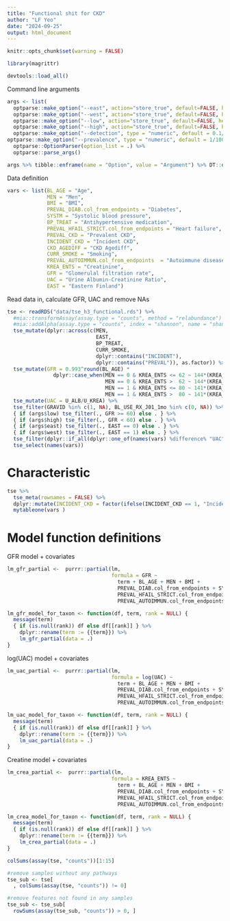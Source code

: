 ---
title: "Functional shit for CKD"
author: "LF Yeo"
date: "2024-09-25"
output: html_document
---

```{r setup, include=FALSE} 
knitr::opts_chunk$set(warning = FALSE) 
```
```{r}
library(magrittr)
```
```{r}
devtools::load_all()
```
Command line arguments
```{r}
args <- list(
  optparse::make_option("--east", action="store_true", default=FALSE, help="Exclude Eastern Finland subpopulation [default \"%default\"]"),
  optparse::make_option("--west", action="store_true", default=FALSE, help="Exclude Eastern Finland subpopulation [default \"%default\"]"),
  optparse::make_option("--low", action="store_true", default=FALSE, help="Exclude low GFR [default \"%default\"]"),
  optparse::make_option("--high", action="store_true", default=FALSE, help="Exclude high GFR [default \"%default\"]"),
  optparse::make_option("--detection", type = "numeric", default = 0.1/100, help = "Detection limit [default %default]"),
optparse::make_option("--prevalence", type = "numeric", default = 1/100, help = "Prevalence limit [default %default]")) %>% 
  optparse::OptionParser(option_list = .) %>%
  optparse::parse_args()
```
```{r}
args %>% tibble::enframe(name = "Option", value = "Argument") %>% DT::datatable()
```
Data definition

```{r}
vars <- list(BL_AGE = "Age",
             MEN = "Men",
             BMI = "BMI",
             PREVAL_DIAB.col_from_endpoints = "Diabetes",
             SYSTM = "Systolic blood pressure",
             BP_TREAT = "Antihypertensive medication",
             PREVAL_HFAIL_STRICT.col_from_endpoints = "Heart failure",
             PREVAL_CKD = "Prevalent CKD",
             INCIDENT_CKD = "Incident CKD",
             CKD_AGEDIFF = "CKD Agediff",
             CURR_SMOKE = "Smoking",
             PREVAL_AUTOIMMUN.col_from_endpoints  = "Autoimmune disease",
             KREA_ENTS = "Creatinine",
             GFR = "Glomerulal filtration rate",
             UAC = "Urine Albumin-Creatinine Ratio",
             EAST = "Eastern Finland")
```
Read data in, calculate GFR, UAC and remove NAs
```{r}
tse <- readRDS("data/tse_h3_functional.rds") %>%
  #mia::transformAssay(assay.type = "counts", method = "relabundance") %>% 
  #mia::addAlpha(assay.type = "counts", index = "shannon", name = "shannon") %>%
  tse_mutate(dplyr::across(c(MEN,
                             EAST,
                             BP_TREAT,
                             CURR_SMOKE,
                             dplyr::contains("INCIDENT"),
                             dplyr::contains("PREVAL")), as.factor)) %>% 
  tse_mutate(GFR = 0.993^round(BL_AGE) *
               dplyr::case_when(MEN == 0 & KREA_ENTS <= 62 ~ 144*(KREA_ENTS/61.9)^-0.329,
                                MEN == 0 & KREA_ENTS >  62 ~ 144*(KREA_ENTS/61.9)^-1.209,
                                MEN == 1 & KREA_ENTS <= 80 ~ 141*(KREA_ENTS/79.6)^-0.411,
                                MEN == 1 & KREA_ENTS >  80 ~ 141*(KREA_ENTS/79.6)^-1.209)) %>%
  tse_mutate(UAC = U_ALB/U_KREA) %>% 
  tse_filter(GRAVID %in% c(1, NA), BL_USE_RX_J01_1mo %in% c(0, NA)) %>%
  { if (args$low) tse_filter(., GFR >= 60) else . } %>%
  { if (args$high) tse_filter(., GFR < 60) else . } %>% 
  { if (args$east) tse_filter(., EAST == 0) else . } %>% 
  { if (args$west) tse_filter(., EAST == 1) else . } %>% 
  tse_filter(dplyr::if_all(dplyr::one_of(names(vars) %difference% "UAC"), not_na)) %>%
  tse_select(names(vars))
```
# Characteristic
```{r}
tse %>%
  tse_meta(rownames = FALSE) %>%
  dplyr::mutate(INCIDENT_CKD = factor(ifelse(INCIDENT_CKD == 1, "Incident CKD" , "No CKD"))) %>%
  mytableone(vars )
```
# Model function definitions
GFR model + covariates
```{r}
lm_gfr_partial <-  purrr::partial(lm,
                                  formula = GFR ~
                                    term + BL_AGE + MEN + BMI +
                                    PREVAL_DIAB.col_from_endpoints + SYSTM + BP_TREAT +
                                    PREVAL_HFAIL_STRICT.col_from_endpoints + CURR_SMOKE +
                                    PREVAL_AUTOIMMUN.col_from_endpoints)
```
```{r}
lm_gfr_model_for_taxon <- function(df, term, rank = NULL) {
  message(term)
  { if (is.null(rank)) df else df[[rank]] } %>%
    dplyr::rename(term := {{term}}) %>% 
    lm_gfr_partial(data = .)
}
```
log(UAC) model + covariates
```{r}
lm_uac_partial <-  purrr::partial(lm,
                                  formula = log(UAC) ~
                                    term + BL_AGE + MEN + BMI +
                                    PREVAL_DIAB.col_from_endpoints + SYSTM + BP_TREAT +
                                    PREVAL_HFAIL_STRICT.col_from_endpoints + CURR_SMOKE +
                                    PREVAL_AUTOIMMUN.col_from_endpoints)
```
```{r}
lm_uac_model_for_taxon <- function(df, term, rank = NULL) {
  message(term)
  { if (is.null(rank)) df else df[[rank]] } %>%
    dplyr::rename(term := {{term}}) %>% 
    lm_uac_partial(data = .)
}
```
Creatine model + covariates
```{r}
lm_crea_partial <-  purrr::partial(lm,
                                  formula = KREA_ENTS ~
                                    term + BL_AGE + MEN + BMI +
                                    PREVAL_DIAB.col_from_endpoints + SYSTM + BP_TREAT +
                                    PREVAL_HFAIL_STRICT.col_from_endpoints + CURR_SMOKE +
                                    PREVAL_AUTOIMMUN.col_from_endpoints)
```
```{r}
lm_crea_model_for_taxon <- function(df, term, rank = NULL) {
  message(term)
  { if (is.null(rank)) df else df[[rank]] } %>%
    dplyr::rename(term := {{term}}) %>% 
    lm_crea_partial(data = .)
}
```
```{r}
colSums(assay(tse, "counts"))[1:15]

#remove samples without any pathways
tse_sub <- tse[
  , colSums(assay(tse, "counts")) != 0]

#remove features not found in any samples
tse_sub <- tse_sub[
  rowSums(assay(tse_sub, "counts")) > 0, ]
```

